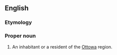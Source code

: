 ==English==

===Etymology===
{{suffix|Ottowa|an|lang=en}}

===Proper noun===
{{en-proper noun|Ottowans}}

# An inhabitant or a resident of the [[Ottowa]] region.